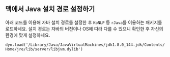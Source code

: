 ## 맥에서 Java 설치 경로 설정하기

아래 코드를 이용해 자바 설치 경로를 설정한 후 `KoNLP` 등 `rJava`를 이용하는 패키지를 로드하세요. 설치 경로는 자바의 버전이나 OS에 따라 다를 수 있으니 확인한 후 자신의 환경에 맞게 설정하세요.

`dyn.load('/Library/Java/JavaVirtualMachines/jdk1.8.0_144.jdk/Contents/Home/jre/lib/server/libjvm.dylib')`